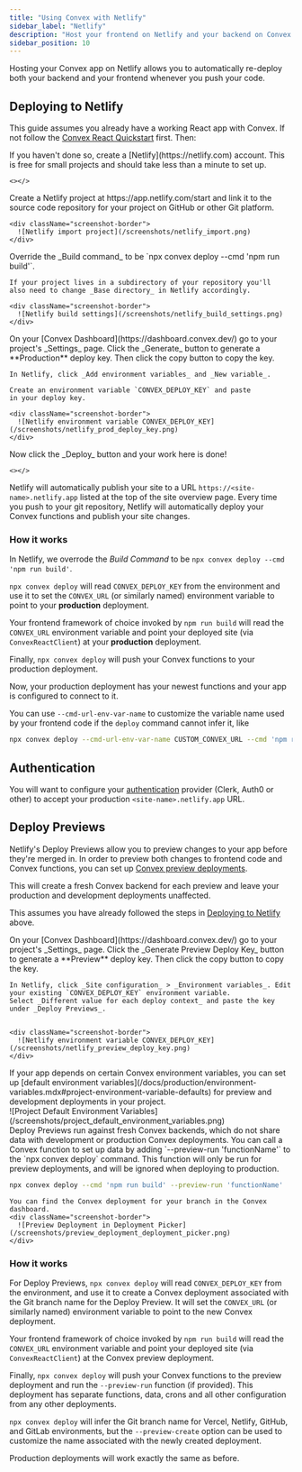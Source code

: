 ```yaml
---
title: "Using Convex with Netlify"
sidebar_label: "Netlify"
description: "Host your frontend on Netlify and your backend on Convex."
sidebar_position: 10
---
```


Hosting your Convex app on Netlify allows you to automatically re-deploy both
your backend and your frontend whenever you push your code.

## Deploying to Netlify

This guide assumes you already have a working React app with Convex. If not
follow the [Convex React Quickstart](/docs/quickstart/react.mdx) first. Then:

<StepByStep>
  <Step title="Create a Netlify account">
    If you haven't done so, create a [Netlify](https://netlify.com) account.
    This is free for small projects and should take less than a minute to set
    up.

    <></>

  </Step>
  <Step title="Link your project on Netlify">
    Create a Netlify project at https://app.netlify.com/start and link it to the
    source code repository for your project on GitHub or other Git platform.

    <div className="screenshot-border">
      ![Netlify import project](/screenshots/netlify_import.png)
    </div>

  </Step>
  <Step title="Override the Build command">
    Override the _Build command_ to be
    `npx convex deploy --cmd 'npm run build'`.

    If your project lives in a subdirectory of your repository you'll
    also need to change _Base directory_ in Netlify accordingly.

    <div className="screenshot-border">
      ![Netlify build settings](/screenshots/netlify_build_settings.png)
    </div>

  </Step>
  <Step title="Set up the CONVEX_DEPLOY_KEY environment variable">
    On your [Convex Dashboard](https://dashboard.convex.dev/)
    go to your project's _Settings_ page. Click the _Generate_ button to generate a **Production** deploy key.
    Then click the copy button to copy the key.

    In Netlify, click _Add environment variables_ and _New variable_.

    Create an environment variable `CONVEX_DEPLOY_KEY` and paste
    in your deploy key.

    <div className="screenshot-border">
      ![Netlify environment variable CONVEX_DEPLOY_KEY](/screenshots/netlify_prod_deploy_key.png)
    </div>

  </Step>
  <Step title="Deploy your site">
    Now click the _Deploy_ button and your work here is done!

    <></>

  </Step>

</StepByStep>

Netlify will automatically publish your site to a URL
`https://<site-name>.netlify.app` listed at the top of the site overview page.
Every time you push to your git repository, Netlify will automatically deploy
your Convex functions and publish your site changes.

### How it works

In Netlify, we overrode the _Build Command_ to be
`npx convex deploy --cmd 'npm run build'`.

`npx convex deploy` will read `CONVEX_DEPLOY_KEY` from the environment and use
it to set the `CONVEX_URL` (or similarly named) environment variable to point to
your **production** deployment.

Your frontend framework of choice invoked by `npm run build` will read the
`CONVEX_URL` environment variable and point your deployed site (via
`ConvexReactClient`) at your **production** deployment.

Finally, `npx convex deploy` will push your Convex functions to your production
deployment.

Now, your production deployment has your newest functions and your app is
configured to connect to it.

You can use `--cmd-url-env-var-name` to customize the variable name used by your
frontend code if the `deploy` command cannot infer it, like

```sh
npx convex deploy --cmd-url-env-var-name CUSTOM_CONVEX_URL --cmd 'npm run build'
```

## Authentication

You will want to configure your [authentication](/docs/auth.mdx) provider
(Clerk, Auth0 or other) to accept your production `<site-name>.netlify.app` URL.

## Deploy Previews

Netlify's Deploy Previews allow you to preview changes to your app before
they're merged in. In order to preview both changes to frontend code and Convex
functions, you can set up
[Convex preview deployments](/docs/production/hosting/preview-deployments.mdx).

This will create a fresh Convex backend for each preview and leave your
production and development deployments unaffected.

This assumes you have already followed the steps in
[Deploying to Netlify](#deploying-to-netlify) above.

<StepByStep>
  <Step title="Set up the CONVEX_DEPLOY_KEY environment variable">
    On your [Convex Dashboard](https://dashboard.convex.dev/)
    go to your project's _Settings_ page. Click the _Generate Preview Deploy Key_ button to generate a **Preview** deploy key.
    Then click the copy button to copy the key.

    In Netlify, click _Site configuration_ > _Environment variables_. Edit your existing `CONVEX_DEPLOY_KEY` environment variable.
    Select _Different value for each deploy context_ and paste the key under _Deploy Previews_.


    <div className="screenshot-border">
      ![Netlify environment variable CONVEX_DEPLOY_KEY](/screenshots/netlify_preview_deploy_key.png)
    </div>

  </Step>
  <Step title="(optional) Set up default environment variables">
    If your app depends on certain Convex environment variables, you can set up [default
    environment variables](/docs/production/environment-variables.mdx#project-environment-variable-defaults) for preview and development deployments in your project.
    <div className="screenshot-border">
      ![Project Default Environment Variables](/screenshots/project_default_environment_variables.png)
    </div>
  </Step>

<Step title="(optional) Run a function to set up initial data">
  Deploy Previews run against fresh Convex backends, which do not share data
  with development or production Convex deployments. You can call a Convex
  function to set up data by adding `--preview-run 'functionName'` to the `npx
  convex deploy` command. This function will only be run for preview deployments, and will be ignored
  when deploying to production.

```sh title="Netlify > Site configuration > Build & deploy > Build settings > Build command"
npx convex deploy --cmd 'npm run build' --preview-run 'functionName'
```

</Step>

  <Step title="Now test out creating a PR and generating a Deploy Preview!">

    You can find the Convex deployment for your branch in the Convex dashboard.
    <div className="screenshot-border">
      ![Preview Deployment in Deployment Picker](/screenshots/preview_deployment_deployment_picker.png)
    </div>

  </Step>

</StepByStep>

### How it works

For Deploy Previews, `npx convex deploy` will read `CONVEX_DEPLOY_KEY` from the
environment, and use it to create a Convex deployment associated with the Git
branch name for the Deploy Preview. It will set the `CONVEX_URL` (or similarly
named) environment variable to point to the new Convex deployment.

Your frontend framework of choice invoked by `npm run build` will read the
`CONVEX_URL` environment variable and point your deployed site (via
`ConvexReactClient`) at the Convex preview deployment.

Finally, `npx convex deploy` will push your Convex functions to the preview
deployment and run the `--preview-run` function (if provided). This deployment
has separate functions, data, crons and all other configuration from any other
deployments.

`npx convex deploy` will infer the Git branch name for Vercel, Netlify, GitHub,
and GitLab environments, but the `--preview-create` option can be used to
customize the name associated with the newly created deployment.

Production deployments will work exactly the same as before.

